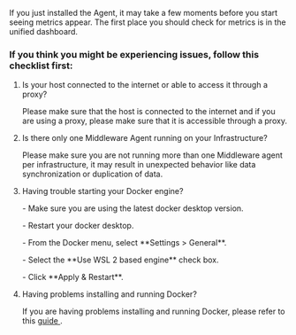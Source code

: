 If you just installed the Agent, it may take a few moments before you start seeing metrics appear. The first place you should check for metrics is in the unified dashboard.

### If you think you might be experiencing issues, follow this checklist first:

<ol>
   
  <li>Is your host connected to the internet or able to access it through a proxy? 
    <p>Please make sure that the host is connected to the internet and if you are using a proxy, please make sure that it is accessible through a proxy. </p> </li>
  <li>Is there only one Middleware Agent running on your Infrastructure?
       <p>  Please make sure you are not running more than one Middleware agent per infrastructure, it may result in unexpected behavior like data synchronization or duplication of data. </p> </li>   
   <li> Having trouble starting your Docker engine?
      <p>- Make sure you are using the latest docker desktop version. </p>
      <p>- Restart your docker desktop.</p>
      <p>- From the Docker menu, select **Settings > General**. </p>
      <p>- Select the **Use WSL 2 based engine** check box. </p>
      <p>- Click **Apply & Restart**. </p> </li>
   <li> Having problems installing and running Docker? <p> If you are having problems installing and running Docker, please refer to this <a href="https://docs.docker.com/desktop/troubleshoot/overview/" rel="nofollow noopener noreferrer" target="_blank" translate="no"> guide </a>.</p> </li>


</ol>


    




